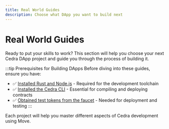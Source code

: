 ```yaml
---
title: Real World Guides
description: Choose what DApp you want to build next
---
```



# Real World Guides

Ready to put your skills to work? This section will help you choose your next Cedra DApp project and guide you through the process of building it.

:::tip Prerequisites for Building DApps
Before diving into these guides, ensure you have:
- ✅ [Installed Rust and Node.js](/getting-started/libs) - Required for the development toolchain
- ✅ [Installed the Cedra CLI](/getting-started/cli) - Essential for compiling and deploying contracts
- ✅ [Obtained test tokens from the faucet](/getting-started/faucet) - Needed for deployment and testing
:::


<CardList>
  <CardList.Card
    title="Fungible Asset (FA) Guide"
    description="Learn how to create and manage a fungible asset"
    to="./guides/first-fa"
  />
  <CardList.Card
    title="NFT Contract - Full Code Walkthrough"
    description="Create NFT collections, mint tokens, and implement transfers with detailed Move code explanations."
    to="./guides/first-nft"
  />
  <CardList.Card
    title="Build a Fee Splitter Contract"
    description="Automatically distribute payments among multiple recipients with proportional fee splitting."
    to="./guides/fee-splitter"
  />
  <CardList.Card
    title="Building Secure Token vesting, Marketplace payments via Escrow"
    description="Reusable, on‑chain time‑locked escrow."
    to="./guides/escrow"
  />
</CardList>

Each project will help you master different aspects of Cedra development using Move. 